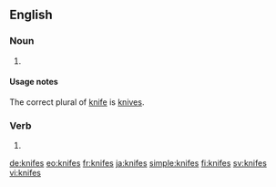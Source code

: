 ==English==

===Noun===
{{head|en|plural}}

# {{context|nonstandard|lang=en}} {{plural of|knife|lang=en}}

====Usage notes====
The correct plural of [[knife]] is [[knives]].

===Verb===
{{head|en|verb form}}

# {{en-third-person singular of|knife}}

[[de:knifes]]
[[eo:knifes]]
[[fr:knifes]]
[[ja:knifes]]
[[simple:knifes]]
[[fi:knifes]]
[[sv:knifes]]
[[vi:knifes]]